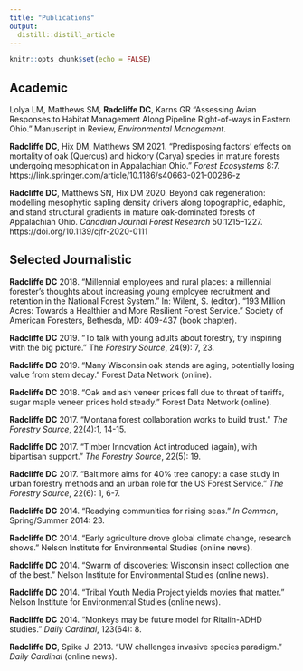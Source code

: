 ```yaml
---
title: "Publications"
output: 
  distill::distill_article
---
```


```r
knitr::opts_chunk$set(echo = FALSE)
```

## Academic

Lolya LM, Matthews SM, **Radcliffe DC**, Karns GR “Assessing Avian Responses to Habitat Management Along Pipeline Right-of-ways in Eastern Ohio.” Manuscript in Review, *Environmental Management*. 

**Radcliffe DC**, Hix DM, Matthews SM 2021. “Predisposing factors’ effects on mortality of oak (Quercus) and hickory (Carya) species in mature forests undergoing mesophication in Appalachian Ohio.”
*Forest Ecosystems* 8:7. https://link.springer.com/article/10.1186/s40663-021-00286-z 

**Radcliffe DC**, Matthews SN, Hix DM 2020. Beyond oak regeneration: modelling mesophytic sapling density drivers along topographic, edaphic, and stand structural gradients in mature oak-dominated forests of Appalachian Ohio. *Canadian Journal Forest Research* 50:1215–1227. https://doi.org/10.1139/cjfr-2020-0111

## Selected Journalistic

**Radcliffe DC** 2018. “Millennial employees and rural places: a millennial forester’s thoughts about increasing young employee recruitment and retention in the National Forest System.” In: Wilent, S. (editor). "193 Million Acres: Towards a Healthier and More Resilient Forest Service." Society of American Foresters, Bethesda, MD: 409-437 (book chapter).

**Radcliffe DC** 2019. “To talk with young adults about forestry, try inspiring with the big picture.” The
*Forestry Source*, 24(9): 7, 23.

**Radcliffe DC** 2019. “Many Wisconsin oak stands are aging, potentially losing value from stem decay.”
Forest Data Network (online).

**Radcliffe DC** 2018. “Oak and ash veneer prices fall due to threat of tariffs, sugar maple veneer prices hold steady.” Forest Data Network (online).

**Radcliffe DC** 2017. “Montana forest collaboration works to build trust.” *The Forestry Source*, 22(4):1, 14-15.

**Radcliffe DC** 2017. “Timber Innovation Act introduced (again), with bipartisan support.” *The Forestry Source*, 22(5): 19.

**Radcliffe DC** 2017. “Baltimore aims for 40% tree canopy: a case study in urban forestry methods and an urban role for the US Forest Service.” *The Forestry Source*, 22(6): 1, 6-7.

**Radcliffe DC** 2014. “Readying communities for rising seas.” *In Common*, Spring/Summer 2014: 23.

**Radcliffe DC** 2014. “Early agriculture drove global climate change, research shows.” Nelson Institute for Environmental Studies (online news).

**Radcliffe DC** 2014. “Swarm of discoveries: Wisconsin insect collection one of the best.” Nelson Institute for Environmental Studies (online news).

**Radcliffe DC** 2014. “Tribal Youth Media Project yields movies that matter.” Nelson Institute for Environmental Studies (online news).

**Radcliffe DC** 2014. “Monkeys may be future model for Ritalin-ADHD studies.” *Daily Cardinal*, 123(64): 8.

**Radcliffe DC**, Spike J. 2013. “UW challenges invasive species paradigm.” *Daily Cardinal* (online news). 